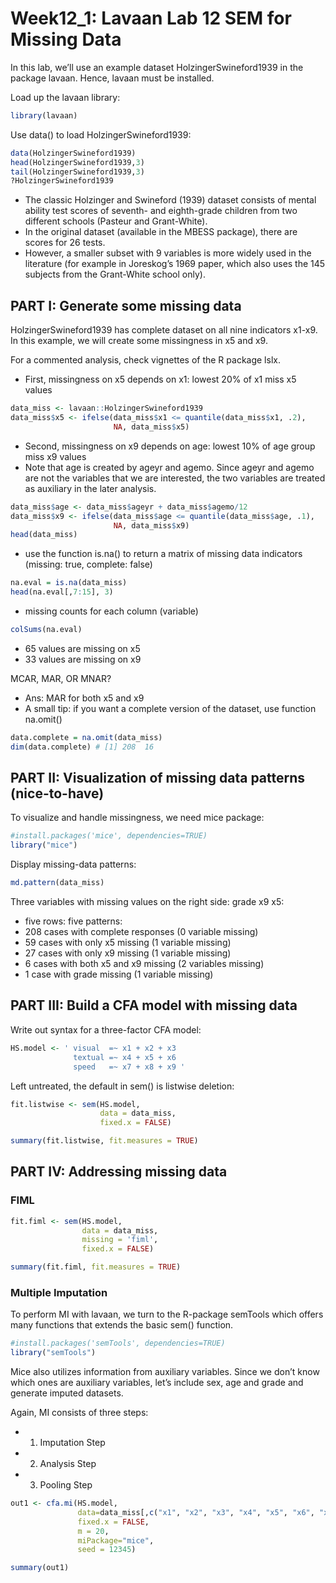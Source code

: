 # Week12_1: Lavaan Lab 12 SEM for Missing Data

In this lab, we'll use an example dataset HolzingerSwineford1939 in the package lavaan. Hence, lavaan must be installed.

Load up the lavaan library:

```r
library(lavaan)
```

Use data() to load HolzingerSwineford1939: 

```r
data(HolzingerSwineford1939)
head(HolzingerSwineford1939,3)
tail(HolzingerSwineford1939,3)
?HolzingerSwineford1939
```

+ The classic Holzinger and Swineford (1939) dataset consists of mental ability test scores of seventh- and eighth-grade children from two different schools (Pasteur and Grant-White). 
+ In the original dataset (available in the MBESS package), there are scores for 26 tests. 
+ However, a smaller subset with 9 variables is more widely used in the literature (for example in Joreskog's 1969 paper, which also uses the 145 subjects from the Grant-White school only).



<!------------------------------>
## PART I: Generate some missing data
<!------------------------------>

HolzingerSwineford1939 has complete dataset on all nine indicators x1-x9. In this example, we will create some missingness in x5 and x9. 

For a commented analysis, check vignettes of the R package lslx. 

+ First, missingness on x5 depends on x1: lowest 20% of x1 miss x5 values 

```r
data_miss <- lavaan::HolzingerSwineford1939
data_miss$x5 <- ifelse(data_miss$x1 <= quantile(data_miss$x1, .2), 
                       NA, data_miss$x5)
```

+ Second, missingness on x9 depends on age: lowest 10% of age group miss x9 values 
+ Note that age is created by ageyr and agemo. Since ageyr and agemo are not the variables that we are interested, the two variables are treated as auxiliary in the later analysis.

```r
data_miss$age <- data_miss$ageyr + data_miss$agemo/12
data_miss$x9 <- ifelse(data_miss$age <= quantile(data_miss$age, .1), 
                       NA, data_miss$x9)
head(data_miss)
```

+ use the function is.na() to return a matrix of missing data indicators (missing: true, complete: false)

```r
na.eval = is.na(data_miss)
head(na.eval[,7:15], 3)
```

+ missing counts for each column (variable)

```r
colSums(na.eval)
```

+ 65 values are missing on x5
+ 33 values are missing on x9

MCAR, MAR, OR MNAR? 

+ Ans: MAR for both x5 and x9
+ A small tip: if you want a complete version of the dataset, use function na.omit()


```r
data.complete = na.omit(data_miss)
dim(data.complete) # [1] 208  16
```

<!------------------------------>
## PART II: Visualization of missing data patterns (nice-to-have)
<!------------------------------>

To visualize and handle missingness, we need mice package:

```r
#install.packages('mice', dependencies=TRUE)
library("mice")
```

Display missing-data patterns:
```r
md.pattern(data_miss)
```

Three variables with missing values on the right side: grade x9 x5: 

+ five rows: five patterns:
+ 208 cases with complete responses (0 variable missing)
+ 59 cases with only x5 missing (1 variable missing)
+ 27 cases with only x9 missing (1 variable missing)
+ 6 cases with both x5 and x9 missing (2 variables missing)
+ 1 case with grade missing (1 variable missing)


<!------------------------------>
## PART III: Build a CFA model with missing data
<!------------------------------>

Write out syntax for a three-factor CFA model: 

```r
HS.model <- ' visual  =~ x1 + x2 + x3
              textual =~ x4 + x5 + x6
              speed   =~ x7 + x8 + x9 '
```

Left untreated, the default in sem() is listwise deletion: 

```r
fit.listwise <- sem(HS.model, 
                    data = data_miss, 
                    fixed.x = FALSE)

summary(fit.listwise, fit.measures = TRUE)
```


<!------------------------------>
## PART IV: Addressing missing data
<!------------------------------>

### FIML

```r
fit.fiml <- sem(HS.model, 
                data = data_miss, 
                missing = 'fiml',
                fixed.x = FALSE)

summary(fit.fiml, fit.measures = TRUE)
```


### Multiple Imputation

To perform MI with lavaan, we turn to the R-package semTools which offers many functions that extends the basic sem() function. 

```r
#install.packages('semTools', dependencies=TRUE)
library("semTools")
```


Mice also utilizes information from auxiliary variables. Since we don't know which ones are auxiliary variables, let's include sex, age and grade and generate imputed datasets.

Again, MI consists of three steps:

+ (1) Imputation Step
+ (2) Analysis Step
+ (3) Pooling Step

```r
out1 <- cfa.mi(HS.model, 
               data=data_miss[,c("x1", "x2", "x3", "x4", "x5", "x6", "x7", "x8", "x9", "sex", "age", "grade")],
               fixed.x = FALSE, 
               m = 20, 
               miPackage="mice",
               seed = 12345)

summary(out1)
```





